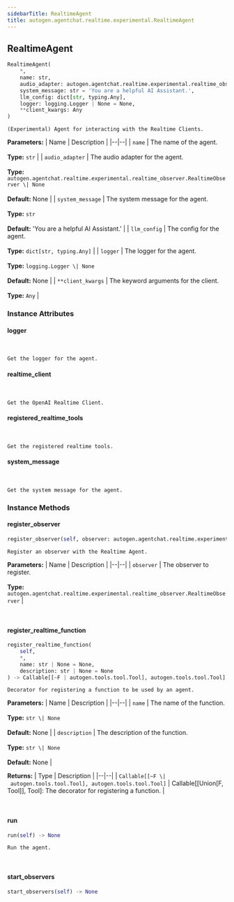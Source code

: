 ```yaml
---
sidebarTitle: RealtimeAgent
title: autogen.agentchat.realtime.experimental.RealtimeAgent
---
```

<h2 id="autogen.agentchat.realtime.experimental.RealtimeAgent" class="doc doc-heading">
    <code class="doc-symbol doc-symbol-heading doc-symbol-class"></code>
    <span class="doc doc-object-name doc-class-name">RealtimeAgent</span>
</h2>

```python
RealtimeAgent(
    *,
    name: str,
    audio_adapter: autogen.agentchat.realtime.experimental.realtime_observer.RealtimeObserver | None = None,
    system_message: str = 'You are a helpful AI Assistant.',
    llm_config: dict[str, typing.Any],
    logger: logging.Logger | None = None,
    **client_kwargs: Any
)
```

    (Experimental) Agent for interacting with the Realtime Clients.

<b>Parameters:</b>
| Name | Description |
|--|--|
| `name` | The name of the agent.<br/><br/>**Type:** `str` |
| `audio_adapter` | The audio adapter for the agent.<br/><br/>**Type:** `autogen.agentchat.realtime.experimental.realtime_observer.RealtimeObserver \| None`<br/><br/>**Default:** None |
| `system_message` | The system message for the agent.<br/><br/>**Type:** `str`<br/><br/>**Default:** 'You are a helpful AI Assistant.' |
| `llm_config` | The config for the agent.<br/><br/>**Type:** `dict[str, typing.Any]` |
| `logger` | The logger for the agent.<br/><br/>**Type:** `logging.Logger \| None`<br/><br/>**Default:** None |
| `**client_kwargs` | The keyword arguments for the client.<br/><br/>**Type:** `Any` |

### Instance Attributes

<code class="doc-symbol doc-symbol-heading doc-symbol-attribute"></code>
#### logger
<br />

    Get the logger for the agent.

<code class="doc-symbol doc-symbol-heading doc-symbol-attribute"></code>
#### realtime_client
<br />

    Get the OpenAI Realtime Client.

<code class="doc-symbol doc-symbol-heading doc-symbol-attribute"></code>
#### registered_realtime_tools
<br />

    Get the registered realtime tools.

<code class="doc-symbol doc-symbol-heading doc-symbol-attribute"></code>
#### system_message
<br />

    Get the system message for the agent.

### Instance Methods

<code class="doc-symbol doc-symbol-heading doc-symbol-method"></code>
#### register_observer

```python
register_observer(self, observer: autogen.agentchat.realtime.experimental.realtime_observer.RealtimeObserver) -> None
```

    Register an observer with the Realtime Agent.

<b>Parameters:</b>
| Name | Description |
|--|--|
| `observer` | The observer to register.<br/><br/>**Type:** `autogen.agentchat.realtime.experimental.realtime_observer.RealtimeObserver` |

<br />

<code class="doc-symbol doc-symbol-heading doc-symbol-method"></code>
#### register_realtime_function

```python
register_realtime_function(
    self,
    *,
    name: str | None = None,
    description: str | None = None
) -> Callable[[~F | autogen.tools.tool.Tool], autogen.tools.tool.Tool]
```

    Decorator for registering a function to be used by an agent.

<b>Parameters:</b>
| Name | Description |
|--|--|
| `name` | The name of the function.<br/><br/>**Type:** `str \| None`<br/><br/>**Default:** None |
| `description` | The description of the function.<br/><br/>**Type:** `str \| None`<br/><br/>**Default:** None |

<b>Returns:</b>
| Type | Description |
|--|--|
| `Callable[[~F \| autogen.tools.tool.Tool], autogen.tools.tool.Tool]` | Callable[[Union[F, Tool]], Tool]: The decorator for registering a function. |

<br />

<code class="doc-symbol doc-symbol-heading doc-symbol-method"></code>
#### run

```python
run(self) -> None
```

    Run the agent.

<br />

<code class="doc-symbol doc-symbol-heading doc-symbol-method"></code>
#### start_observers

```python
start_observers(self) -> None
```

    

<br />